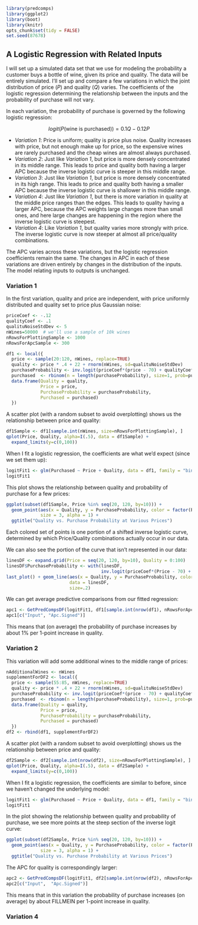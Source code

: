 ```r
library(predcomps)
library(ggplot2)
library(boot)
library(knitr)
opts_chunk$set(tidy = FALSE)
set.seed(87678)
```


## A Logistic Regression with Related Inputs

I will set up a simulated data set that we use for modeling the probability a customer buys a bottle of wine, given its price and quality. The data will be entirely simulated. I'll set up and compare a few variations in which the joint distribution of price ($P$) and quality ($Q$) varies. The coefficients of the logistic regression determining the relationship between the inputs and the probability of purchase will not vary.

In each variation, the probability of purchase is governed by the following logistic regression:

$$logit(P(\text{wine is purchased})) = 0.1 Q - 0.12 P$$

- *Variation 1*: Price is uniform; quality is price plus noise. Quality increases with price, but not enough make up for price, so the expensive wines are rarely purchased and the cheap wines are almost always purchased.
- *Variation 2*: Just like *Variation 1*, but price is more densely concentrated in its middle range. This leads to price and quality both having a larger APC because the inverse logistic curve is steeper in this middle range.
- *Variation 3*: Just like *Variation 1*, but price is more densely concentrated in its high range. This leads to price and quality both having a smaller APC because the inverse logistic curve is shallower in this middle range.
- *Variation 4*: Just like *Variation 1*, but there is more variation in quality at the middle price ranges than the edges. This leads to quality having a larger APC, because the APC weights large changes more than small ones, and here large changes are happening in the region where the inverse logistic curve is steepest.
- *Variation 4*: Like *Variation 1*, but quality varies more strongly with price. The inverse logistic curve is now steeper at almost all price/quality combinations.

The APC varies across these variations, but the logistic regression coefficients remain the same. The changes in APC in each of these variations are driven entirely by changes in the distribution of the inputs. The model relating inputs to outputs is unchanged.

### Variation 1

In the first variation, quality and price are independent, with price uniformly distributed and quality set to price plus Gaussian noise:

```r
priceCoef <- -.12
qualityCoef <- .1
qualituNoiseStdDev <- 5
nWines=50000  # we'll use a sample of 10k wines
nRowsForPlottingSample <- 1000
nRowsForApcSample <- 300

df1 <- local({
  price <- sample(20:120, nWines, replace=TRUE)
  quality <- price * .4 + 22 + rnorm(nWines, sd=qualituNoiseStdDev)
  purchaseProbability <- inv.logit(priceCoef*(price - 70) + qualityCoef*(quality - 50)  )
  purchased  <- rbinom(n = length(purchaseProbability), size=1, prob=purchaseProbability)
  data.frame(Quality = quality, 
             Price = price, 
             PurchaseProbability = purchaseProbability, 
             Purchased = purchased)
  })
```

A scatter plot (with a random subset to avoid overplotting) shows us the relationship between price and quality:

```r
df1Sample <- df1[sample.int(nWines, size=nRowsForPlottingSample), ]
qplot(Price, Quality, alpha=I(.5), data = df1Sample) + 
  expand_limits(y=c(0,100))
```

When I fit a logistic regression, the coefficients are what we'd expect (since we set them up):


```r
logitFit1 <- glm(Purchased ~ Price + Quality, data = df1, family = "binomial")
logitFit1
```

This plot shows the relationship between quality and probability of purchase for a few prices:

```r
ggplot(subset(df1Sample, Price %in% seq(20, 120, by=10))) + 
  geom_point(aes(x = Quality, y = PurchaseProbability, color = factor(Price)), 
             size = 3, alpha = 1) + 
  ggtitle("Quality vs. Purchase Probability at Various Prices")
```

Each colored set of points is one portion of a shifted inverse logistic curve, determined by which Price/Quality combinations actually occur in our data.

We can also see the portion of the curve that isn't represented in our data:

```r
linesDF <- expand.grid(Price = seq(20, 120, by=10), Quality = 0:100)
linesDF$PurchaseProbability <- with(linesDF,
                                    inv.logit(priceCoef*(Price - 70) + qualityCoef*(Quality - 50)))
last_plot() + geom_line(aes(x = Quality, y = PurchaseProbability, color = factor(Price)), 
                        data = linesDF,
                        size=.2)
```

We can get average predictive comparisons from our fitted regression:

```r
apc1 <- GetPredCompsDF(logitFit1, df1[sample.int(nrow(df1), nRowsForApcSample),])
apc1[c("Input", "Apc.Signed")]
```

This means that (on average) the probability of purchase increases by about 1% per 1-point increase in quality.

### Variation 2

This variation will add some additional wines to the middle range of prices:

```r
nAdditionalWines <- nWines
supplementForDF2 <- local({
  price <- sample(55:85, nWines, replace=TRUE)
  quality <- price * .4 + 22 + rnorm(nWines, sd=qualituNoiseStdDev)
  purchaseProbability <- inv.logit(priceCoef*(price - 70) + qualityCoef*(quality - 50)  )
  purchased  <- rbinom(n = length(purchaseProbability), size=1, prob=purchaseProbability)
  data.frame(Quality = quality, 
             Price = price, 
             PurchaseProbability = purchaseProbability, 
             Purchased = purchased)
  })
df2 <- rbind(df1, supplementForDF2)
```

A scatter plot (with a random subset to avoid overplotting) shows us the relationship between price and quality:

```r
df2Sample <- df2[sample.int(nrow(df2), size=nRowsForPlottingSample), ]
qplot(Price, Quality, alpha=I(.5), data = df2Sample) + 
  expand_limits(y=c(0,100))
```

When I fit a logistic regression, the coefficients are similar to before, since we haven't changed the underlying model:


```r
logitFit1 <- glm(Purchased ~ Price + Quality, data = df1, family = "binomial")
logitFit1
```

In the plot showing the relationship between quality and probability of purchase, we see more points at the steep section of the inverse logit curve:

```r
ggplot(subset(df2Sample, Price %in% seq(20, 120, by=10))) + 
  geom_point(aes(x = Quality, y = PurchaseProbability, color = factor(Price)), 
             size = 3, alpha = 1) + 
  ggtitle("Quality vs. Purchase Probability at Various Prices")
```

The APC for quality is correspondingly larger:

```r
apc2 <- GetPredCompsDF(logitFit1, df2[sample.int(nrow(df2), nRowsForApcSample),])
apc2[c("Input",  "Apc.Signed")]
```

This means that in this variation the probability of purchase increases (on average) by about FILLMEIN per 1-point increase in quality.

### Variation 4